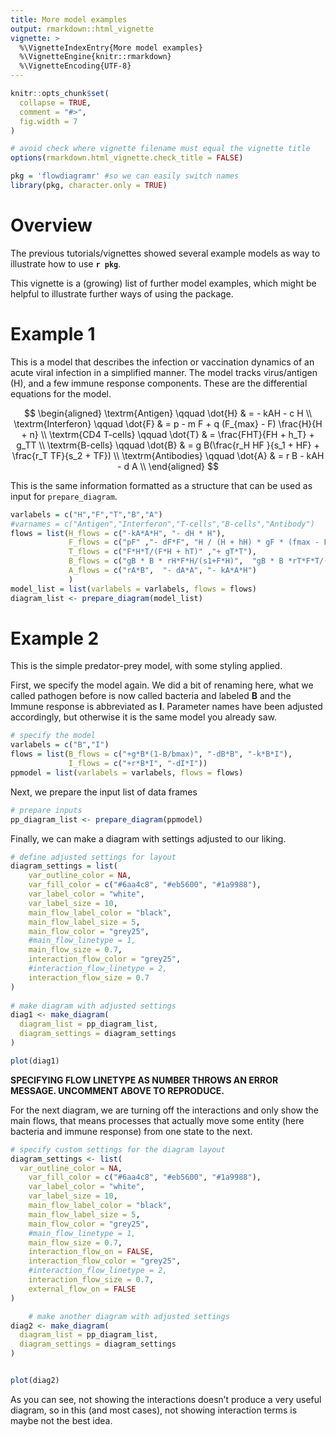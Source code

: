 ```yaml
---
title: More model examples
output: rmarkdown::html_vignette
vignette: >
  %\VignetteIndexEntry{More model examples}
  %\VignetteEngine{knitr::rmarkdown}
  %\VignetteEncoding{UTF-8}
---
```


```r
knitr::opts_chunk$set(
  collapse = TRUE,
  comment = "#>",
  fig.width = 7
)

# avoid check where vignette filename must equal the vignette title
options(rmarkdown.html_vignette.check_title = FALSE)
```

```r
pkg = 'flowdiagramr' #so we can easily switch names
library(pkg, character.only = TRUE)
```

# Overview

The previous tutorials/vignettes showed several example models as way to illustrate how to use **`r pkg`**.

This vignette is a (growing) list of further model examples, which might be helpful to illustrate further ways of using the package.


# Example 1

This is a model that describes the infection or vaccination dynamics of an acute viral infection in a simplified manner.
The model tracks virus/antigen (H), and a few immune response components. These are the differential equations for the model.

$$
\begin{aligned}
\textrm{Antigen} \qquad  \dot{H} & =   - kAH - c H \\ 
\textrm{Interferon} \qquad \dot{F} & = p - m F +  q (F_{max} - F) \frac{H}{H + n}   \\
\textrm{CD4 T-cells} \qquad \dot{T} & =  \frac{FHT}{FH + h_T} + g_TT   \\
\textrm{B-cells} \qquad \dot{B} & =  g B(\frac{r_H HF }{s_1 + HF} + \frac{r_T TF}{s_2 + TF})    \\
\textrm{Antibodies} \qquad \dot{A} & =   r B  - kAH - d A   \\
\end{aligned}
$$

This is the same information formatted as a structure that can be used as input for `prepare_diagram`.

```r
varlabels = c("H","F","T","B","A")
#varnames = c("Antigen","Interferon","T-cells","B-cells","Antibody")
flows = list(H_flows = c("-kA*A*H", "- dH * H"),
             F_flows = c("pF" ,"- dF*F", "H / (H + hH) * gF * (fmax - F)"),
             T_flows = c("F*H*T/(F*H + hT)" ,"+ gT*T"),
             B_flows = c("gB * B * rH*F*H/(s1+F*H)",  "gB * B *rT*F*T/(s2+F*T)" ),
             A_flows = c("rA*B",  "- dA*A", "- kA*A*H") 
             )
model_list = list(varlabels = varlabels, flows = flows)
diagram_list <- prepare_diagram(model_list)
```


# Example 2

This is the simple predator-prey model, with some styling applied.


First, we specify the model again. We did a bit of renaming here, what we called pathogen before is now called bacteria and labeled **B** and the Immune response is abbreviated as **I**. Parameter names have been adjusted accordingly, but otherwise it is the same model you already saw.

```r
# specify the model
varlabels = c("B","I")
flows = list(B_flows = c("+g*B*(1-B/bmax)", "-dB*B", "-k*B*I"),
             I_flows = c("+r*B*I", "-dI*I"))
ppmodel = list(varlabels = varlabels, flows = flows)
```

Next, we prepare the input list of data frames

```r
# prepare inputs 
pp_diagram_list <- prepare_diagram(ppmodel)
```

Finally, we can make a diagram with settings adjusted to our liking.

```r
# define adjusted settings for layout
diagram_settings = list(
    var_outline_color = NA,
    var_fill_color = c("#6aa4c8", "#eb5600", "#1a9988"),
    var_label_color = "white",
    var_label_size = 10,
    main_flow_label_color = "black",
    main_flow_label_size = 5,
    main_flow_color = "grey25",
    #main_flow_linetype = 1,
    main_flow_size = 0.7,
    interaction_flow_color = "grey25",
    #interaction_flow_linetype = 2,
    interaction_flow_size = 0.7
)
    
# make diagram with adjusted settings
diag1 <- make_diagram(
  diagram_list = pp_diagram_list,
  diagram_settings = diagram_settings
)

plot(diag1)
```

**SPECIFYING FLOW LINETYPE AS NUMBER THROWS AN ERROR MESSAGE. UNCOMMENT ABOVE TO REPRODUCE.**

For the next diagram, we are turning off the interactions and only show the main flows, that means processes that actually move some entity (here bacteria and immune response) from one state to the next.

```r
# specify custom settings for the diagram layout
diagram_settings <- list(
  var_outline_color = NA,
    var_fill_color = c("#6aa4c8", "#eb5600", "#1a9988"),
    var_label_color = "white",
    var_label_size = 10,
    main_flow_label_color = "black",
    main_flow_label_size = 5,
    main_flow_color = "grey25",
    #main_flow_linetype = 1,
    main_flow_size = 0.7,
    interaction_flow_on = FALSE,  
    interaction_flow_color = "grey25",
    #interaction_flow_linetype = 2,
    interaction_flow_size = 0.7,
    external_flow_on = FALSE
)

    # make another diagram with adjusted settings
diag2 <- make_diagram(
  diagram_list = pp_diagram_list,
  diagram_settings = diagram_settings
)


plot(diag2)
```

As you can see, not showing the interactions doesn't produce a very useful diagram, so in this (and most cases), not showing interaction terms is maybe not the best idea.


            
